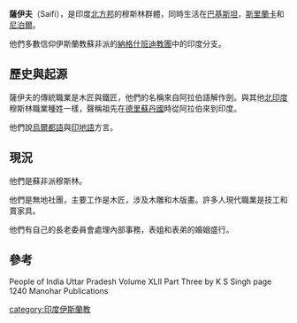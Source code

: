 '''薩伊夫'''（Saifi），是印度[[北方邦|北方邦]]的穆斯林群體，同時生活在[[巴基斯坦|巴基斯坦]]，[[斯里蘭卡|斯里蘭卡]]和[[尼泊爾|尼泊爾]]。

他們多數信仰伊斯蘭教蘇非派的[[納格什班迪教團|納格什班迪教團]]中的印度分支。

==歷史與起源==
薩伊夫的傳統職業是木匠與鐵匠，他們的名稱來自阿拉伯語解作劍。與其他[[北印度|北印度]]穆斯林職業種姓一樣，聲稱祖先在[[德里蘇丹國|德里蘇丹國]]時從阿拉伯來到印度。

他們說[[烏爾都語|烏爾都語]]與[[印地語|印地語]]方言。

==現況==
他們是蘇非派穆斯林。

他們是無地社團，主要工作是木匠，涉及木雕和木版畫。許多人現代職業是技工和賣家具。

他們有自己的長老委員會處理內部事務，表姐和表弟的婚姻盛行。

==參考==
People of India Uttar Pradesh Volume XLII Part Three by K S Singh page 1240 Manohar Publications

[[category:印度伊斯蘭教|category:印度伊斯蘭教]]
